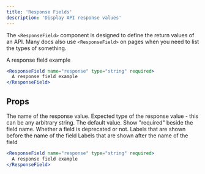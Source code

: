 ```yaml
---
title: 'Response Fields'
description: 'Display API response values'
---
```


The `<ResponseField>` component is designed to define the return values of an API. Many docs also use `<ResponseField>` on pages when you need to list the types of something.

<ResponseField name="response" type="string" required>
  A response field example
</ResponseField>

```jsx
<ResponseField name="response" type="string" required>
  A response field example
</ResponseField>
```

## Props

<ResponseField name="name" type="string" required>
  The name of the response value.
</ResponseField>

<ResponseField name="type" type="string" required>
  Expected type of the response value - this can be any arbitrary string.
</ResponseField>

<ResponseField name="default" type="string">
  The default value.
</ResponseField>

<ResponseField name="required" type="boolean">
  Show "required" beside the field name.
</ResponseField>

<ResponseField name="deprecated" type="boolean">
  Whether a field is deprecated or not.
</ResponseField>

<ResponseField name="pre" type="string[]">
  Labels that are shown before the name of the field
</ResponseField>

<ResponseField name="post" type="string[]">
  Labels that are shown after the name of the field
</ResponseField>

<RequestExample>

```jsx Response Field Example
<ResponseField name="response" type="string" required>
  A response field example
</ResponseField>
```

</RequestExample>